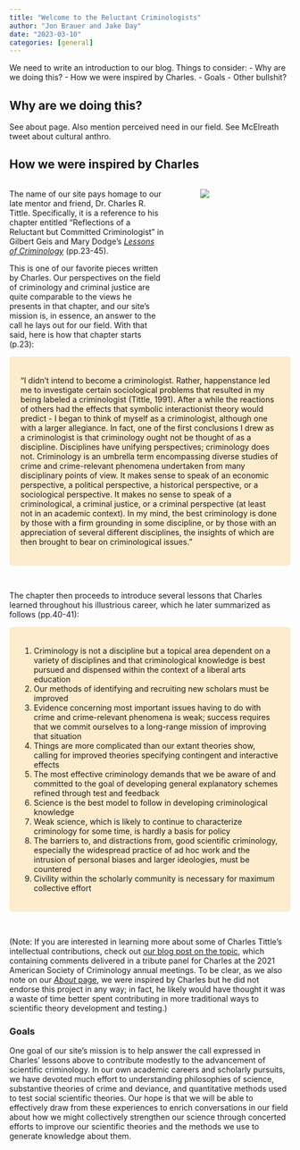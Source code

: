```yaml
---
title: "Welcome to the Reluctant Criminologists"
author: "Jon Brauer and Jake Day"
date: "2023-03-10"
categories: [general]
---
```


We need to write an introduction to our blog. Things to consider:
  - Why are we doing this? 
  - How we were inspired by Charles.
  - Goals
  - Other bullshit? 
  
## Why are we doing this? 

See about page. Also mention perceived need in our field. See McElreath tweet about cultural anthro.    

## How we were inspired by Charles   
  
:::: columns

::: {.column width="60%"}
The name of our site pays homage to our late mentor and friend, Dr. Charles R. Tittle. Specifically, it is a reference to his  chapter entitled "Reflections of a Reluctant but Committed Criminologist" in Gilbert Geis and Mary Dodge's [*Lessons of Criminology*](https://www.taylorfrancis.com/books/edit/10.4324/9781315721507/lessons-criminology-gilbert-geis-mary-dodge) (pp.23-45). 

This is one of our favorite pieces written by Charles. Our perspectives on the field of criminology and criminal justice are quite comparable to the views he presents in that chapter, and our site's mission is, in essence, an answer to the call he lays out for our field. With that said, here is how that chapter starts (p.23):  
:::

::: {.column width="5%"}
:::

::: {.column width="35%"}
![](images/reluctant-criminologists.jpg)
:::
::::

```{=html}
<style>
div.magma { background-color:#fddc9e80; border-radius: 5px; padding: 20px;}
</style>
```

:::magma

"I didn't intend to become a criminologist. Rather, happenstance led me to investigate certain sociological problems that resulted in my being labeled a criminologist (Tittle, 1991). After a while the reactions of others had the effects that symbolic interactionist theory would predict - I began to think of myself as a criminologist, although one with a larger allegiance. In fact, one of the first conclusions I drew as a criminologist is that criminology ought not be thought of as a discipline. Disciplines have unifying perspectives; criminology does not. Criminology is an umbrella term encompassing diverse studies of crime and crime-relevant phenomena undertaken from many disciplinary points of view. It makes sense to speak of an economic perspective, a political perspective, a historical perspective, or a sociological perspective. It makes no sense to speak of a criminological, a criminal justice, or a criminal perspective (at least not in an academic context). In my mind, the best criminology is done by those with a firm grounding in some discipline, or by those with an appreciation of several different disciplines, the insights of which are then brought to bear on criminological issues." 

:::
<br>

The chapter then proceeds to introduce several lessons that Charles learned throughout his illustrious career, which he later summarized as follows (pp.40-41): 

:::magma

1. Criminology is not a discipline but a topical area dependent on a variety of disciplines and that criminological knowledge is best pursued and dispensed within the context of a liberal arts education 
2. Our methods of identifying and recruiting new scholars must be improved
3. Evidence concerning most important issues having to do with crime and crime-relevant phenomena is weak; success requires that we commit ourselves to a long-range mission of improving that situation
4. Things are more complicated than our extant theories show, calling for improved theories specifying contingent and interactive effects
5. The most effective criminology demands that we be aware of and committed to the goal of developing general explanatory schemes refined through test and feedback
6. Science is the best model to follow in developing criminological knowledge
7. Weak science, which is likely to continue to characterize criminology for some time, is hardly a basis for policy
8. The barriers to, and distractions from, good scientific criminology, especially the widespread practice of ad hoc work and the intrusion of personal biases and larger ideologies, must be countered
9. Civility within the scholarly community is necessary for maximum collective effort

:::
<br>

(Note: If you are interested in learning more about some of Charles Tittle's intellectual contributions, check out [our blog post on the topic](blog-posts/[2]/charles-memorial.html), which containing comments delivered in a tribute panel for Charles at the 2021 American Society of Criminology annual meetings. To be clear, as we also note on our [*About* page](/about.html), we were inspired by Charles but he did not endorse this project in any way; in fact, he likely would have thought it was a waste of time better spent contributing in more traditional ways to scientific theory development and testing.)

### Goals

One goal of our site's mission is to help answer the call expressed in Charles' lessons above to contribute modestly to the advancement of scientific criminology. In our own academic careers and scholarly pursuits, we have devoted much effort to understanding philosophies of science, substantive theories of crime and deviance, and quantitative methods used to test social scientific theories. Our hope is that we will be able to effectively draw from these experiences to enrich conversations in our field about how we might collectively strengthen our science through concerted efforts to improve our scientific theories and the methods we use to generate knowledge about them. 


